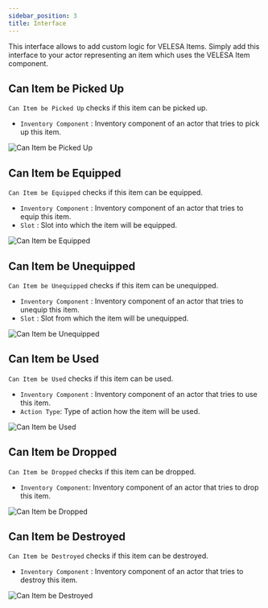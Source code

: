```yaml
---
sidebar_position: 3
title: Interface
---
```


 

This interface allows to add custom logic for VELESA Items.
Simply add this interface to your actor representing an item which uses
the VELESA Item component.

## Can Item be Picked Up

`Can Item be Picked Up` checks if this item can be picked up.
* `Inventory Component`  : Inventory component of an actor that
tries to pick up this item.

![Can Item be Picked Up](_static/img/interface/can-item-be-picked-up.png)

## Can Item be Equipped

`Can Item be Equipped` checks if this item can be equipped.
* `Inventory Component` : Inventory component of an actor that
tries to equip this item.
* `Slot` : Slot into which the item will be equipped.

![Can Item be Equipped](_static/img/interface/can-item-be-equipped.png)

## Can Item be Unequipped

`Can Item be Unequipped` checks if this item can be unequipped.
* `Inventory Component` : Inventory component of an actor that
tries to unequip this item.
* `Slot` : Slot from which the item will be unequipped.

![Can Item be Unequipped](_static/img/interface/can-item-be-unequipped.png)

## Can Item be Used

`Can Item be Used` checks if this item can be used.
* `Inventory Component` : Inventory component of an actor that
tries to use this item.
* `Action Type`: Type of action how the item will be used.

![Can Item be Used](_static/img/interface/can-item-be-used.png)

## Can Item be Dropped

`Can Item be Dropped` checks if this item can be dropped.
* `Inventory Component`: Inventory component of an actor that
tries to drop this item.

![Can Item be Dropped](_static/img/interface/can-item-be-dropped.png)

## Can Item be Destroyed

`Can Item be Destroyed` checks if this item can be destroyed.
* `Inventory Component`  : Inventory component of an actor that
tries to destroy this item.

![Can Item be Destroyed](_static/img/interface/can-item-be-destroyed.png)



